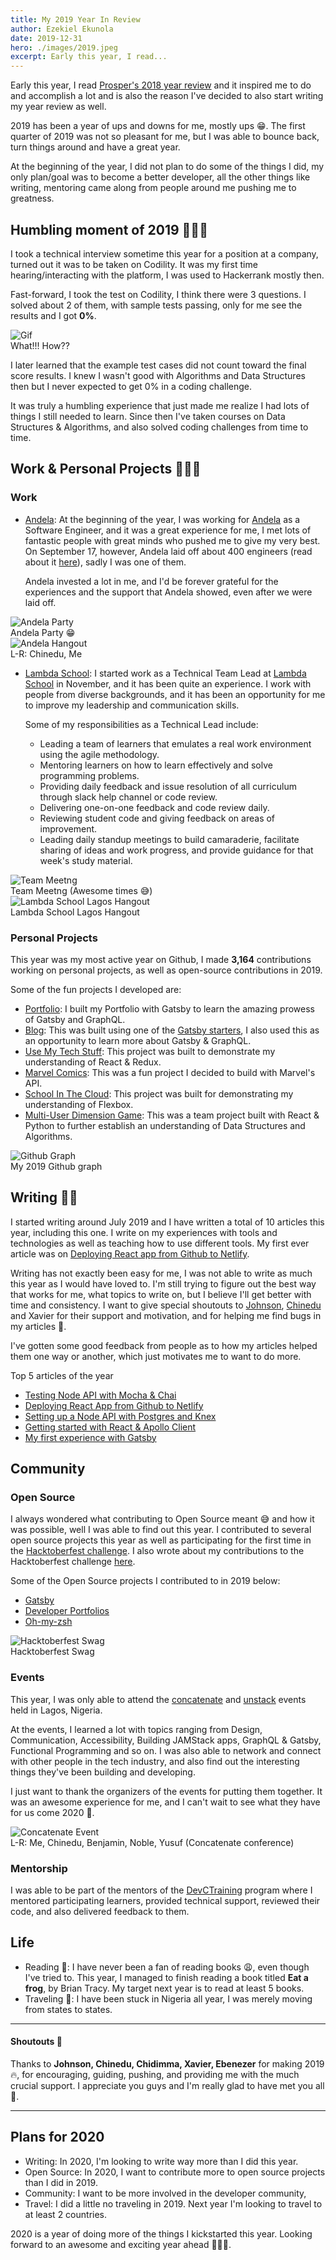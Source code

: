 ```yaml
---
title: My 2019 Year In Review
author: Ezekiel Ekunola
date: 2019-12-31
hero: ./images/2019.jpeg
excerpt: Early this year, I read...
---
```


Early this year, I read [Prosper's 2018 year review](https://medium.com/@unicodeveloper/2018-in-review-shattering-expectations-9418f2d720cc) and it inspired me to do and accomplish a lot and is also the reason I've decided to also start writing my year review as well.

2019 has been a year of ups and downs for me, mostly ups 😁. The first quarter of 2019 was not so pleasant for me, but I was able to bounce back, turn things around and have a great year.


At the beginning of the year, I did not plan to do some of the things I did, my only plan/goal was to become a better developer, all the other things like writing, mentoring came along
from people around me pushing me to greatness.

## Humbling moment of 2019 🙇🏾‍♂️
I took a technical interview sometime this year for a position at a company, turned out it was to be taken on Codility. It was my first time hearing/interacting with the platform, I was used to Hackerrank mostly then.

Fast-forward, I took the test on Codility, I think there were 3 questions. I solved about 2 of them, with sample tests passing, only for me see the results and I got **0%**.

<div class="Image__Small">
  <img src="./images/what.gif" alt="Gif" />
  <figcaption>
    What!!! How??
  </figcaption>
</div>

I later learned that the example test cases did not count toward the final score results. I knew I wasn't good with Algorithms and Data Structures then but I never expected to get 0% in a coding challenge.

It was truly a humbling experience that just made me realize I had lots of things I still needed to learn. Since then I've taken courses on Data Structures & Algorithms, and also solved coding challenges from time to time.

## Work & Personal Projects 👨🏾‍💻

### Work

- [Andela](http://andela.com): At the beginning of the year, I was working for [Andela](http://andela.com) as a Software Engineer, and it was a great experience for me, I met lots of fantastic people with great minds who pushed me to give my very best. On September 17, however, Andela laid off about 400 engineers (read about it [here](https://andela.com/insights/the-future-of-andela)), sadly I was one of them.
  
  Andela invested a lot in me, and I'd be forever grateful for the experiences and the support that Andela showed, even after we were laid off.

<div class="Image__Small">
  <img src="./images/andela-party.jpg" alt="Andela Party" />
  <figcaption>Andela Party 😁</figcaption>
</div>

<div class="Image__Small">
  <img src="./images/1.jpg" alt="Andela Hangout" />
  <figcaption>L-R: Chinedu, Me</figcaption>
</div>

- [Lambda School](https://lambdaschool.com): I started work as a Technical Team Lead at [Lambda School](https://lambdaschool.com) in November, and it has been quite an experience.
  I work with people from diverse backgrounds, and it has been an opportunity for me to improve my leadership and communication skills.
  
  Some of my responsibilities as a Technical Lead include:
  - Leading a team of learners that emulates a real work environment using the agile methodology.
  - Mentoring learners on how to learn effectively and solve programming problems.
  - Providing daily feedback and issue resolution of all curriculum through slack help channel or code review.
  - Delivering one-on-one feedback and code review daily.
  - Reviewing student code and giving feedback on areas of improvement.
  - Leading daily standup meetings to build camaraderie, facilitate sharing of ideas and work progress, and provide guidance for that week's study material.



<div class="Image__Small">
  <img src="./images/5.png" alt="Team Meetng" />
  <figcaption>Team Meetng (Awesome times 😅)</figcaption>
</div>

<div class="Image__Small">
  <img src="./images/3.jpeg" alt="Lambda School Lagos Hangout" />
  <figcaption>Lambda School Lagos Hangout</figcaption>
</div>

### Personal Projects

This year was my most active year on Github, I made **3,164** contributions working on personal projects, as well as open-source contributions in 2019.

Some of the fun projects I developed are:

- [Portfolio](https://www.ezekielekunola.com): I built my Portfolio with Gatsby to learn the amazing prowess of Gatsby and GraphQL.
- [Blog](https://www.blog.ezekielekunola.com): This was built using one of the [Gatsby starters](https://www.gatsbyjs.org/starters/?v=2), I also used this as an opportunity to learn more about Gatsby & GraphQL.
- [Use My Tech Stuff](https://ls-umts.netlify.com): This project was built to demonstrate my understanding of React & Redux.
- [Marvel Comics](https://marvel-comic-characters.netlify.com): This was a fun project I decided to build with Marvel's API.
- [School In The Cloud](https://distracted-stonebraker-f30c76.netlify.com): This project was built for demonstrating my understanding of Flexbox.
- [Multi-User Dimension Game](https://mud-mount-doom.herokuapp.com): This was a team project built with React & Python to further establish an understanding of Data Structures and Algorithms.

<div class="Image__Small">
  <img src="./images/graph.png" alt="Github Graph" />
  <figcaption>My 2019 Github graph</figcaption>
</div>

## Writing ✍🏾

I started writing around July 2019 and I have written a total of 10 articles this year, including this one. I write on my experiences with tools and technologies as well as teaching how to use different tools.
 My first ever article was on [Deploying React app from Github to Netlify](https://www.blog.ezekielekunola.com/deploying-react-app-from-github-to-netlify).


Writing has not exactly been easy for me, I was not able to write as much this year as I would have loved to. I'm still trying to figure out the best way that works for me, what topics to write on, but I believe I'll get better with time and consistency.
I want to give special shoutouts to [Johnson](https://dev.to/ogwurujohnson), [Chinedu](https://dev.to/nedsoft) and Xavier for their support and motivation, and for helping me find bugs in my articles 🤪.

I've gotten some good feedback from people as to how my articles helped them one way or another, which just motivates me to want to do more.

Top 5 articles of the year 

- [Testing Node API with Mocha & Chai](https://www.blog.ezekielekunola.com/testing-node-api-with-mocha-chai)
- [Deploying React App from Github to Netlify](https://www.blog.ezekielekunola.com/deploying-react-app-from-github-to-netlify)
- [Setting up a Node API with Postgres and Knex](https://www.blog.ezekielekunola.com/setting-up-a-node-api-with-postgres-and-knex)
- [Getting started with React & Apollo Client](https://www.blog.ezekielekunola.com/getting-started-with-react-apollo-client)
- [My first experience with Gatsby](https://www.blog.ezekielekunola.com/my-first-experience-with-gatsby)

## Community 

### Open Source

I always wondered what contributing to Open Source meant 😅 and how it was possible, well I was able to find out this year. I contributed to several open source projects this year as well as participating for the first time in the [Hacktoberfest challenge](https://hacktoberfest.digitalocean.com).
I also wrote about my contributions to the Hacktoberfest challenge [here](https://www.blog.ezekielekunola.com/my-hacktoberfest-contributions).

Some of the Open Source projects I contributed to in 2019 below: 
- [Gatsby](https://github.com/gatsbyjs/gatsby)
- [Developer Portfolios](https://github.com/Easybuoy/developer-portfolios)
- [Oh-my-zsh](https://github.com/ohmyzsh/ohmyzsh)

<div class="Image__Small">
  <img src="./images/hacktoberfest.png" alt="Hacktoberfest Swag" />
  <figcaption>
    Hacktoberfest Swag
  </figcaption>
</div>

### Events

This year, I was only able to attend the [concatenate](https://www.concatenate.dev) and [unstack](https://unstack.dev) events held in Lagos, Nigeria.

At the events, I learned a lot with topics ranging from Design, Communication, Accessibility, Building JAMStack apps, GraphQL & Gatsby, Functional Programming and so on. I was also able to network and connect with other people in the tech industry, and also find out the interesting things they've been building and developing.

I just want to thank the organizers of the events for putting them together. It was an awesome experience for me, and I can't wait to see what they have for us come 2020 🤗.
<div class="Image__Small">
  <img src="./images/concatenate-1.jpg" alt="Concatenate Event" />
  <figcaption>
    L-R: Me, Chinedu, Benjamin, Noble, Yusuf (Concatenate conference)
  </figcaption>
</div>

### Mentorship

I was able to be part of the mentors of the [DevCTraining](https://devctraining.andela.com) program where I mentored participating learners, provided technical support, reviewed their code, and also delivered feedback to them.

## Life

- Reading 📖: I have never been a fan of reading books 😩, even though I've tried to. This year, I managed to finish reading a book titled **Eat a frog**, by Brian Tracy. My target next year is to read at least 5 books.
- Traveling 🛫: I have been stuck in Nigeria all year, I was merely moving from states to states.

---

#### Shoutouts 📣

Thanks to **Johnson, Chinedu, Chidimma, Xavier, Ebenezer** for making 2019 🔥, for encouraging, guiding, pushing, and providing me with the much crucial support. I appreciate you guys
and I'm really glad to have met you all 🤗.

---

## Plans for 2020

- Writing: In 2020, I'm looking to write way more than I did this year.
- Open Source: In 2020, I want to contribute more to open source projects than I did in 2019.
- Community: I want to be more involved in the developer community,  
- Travel: I did a little no traveling in 2019. Next year I'm looking to travel to at least 2 countries.


2020 is a year of doing more of the things I kickstarted this year. Looking forward to an awesome and exciting year ahead 🚀🚀🚀.